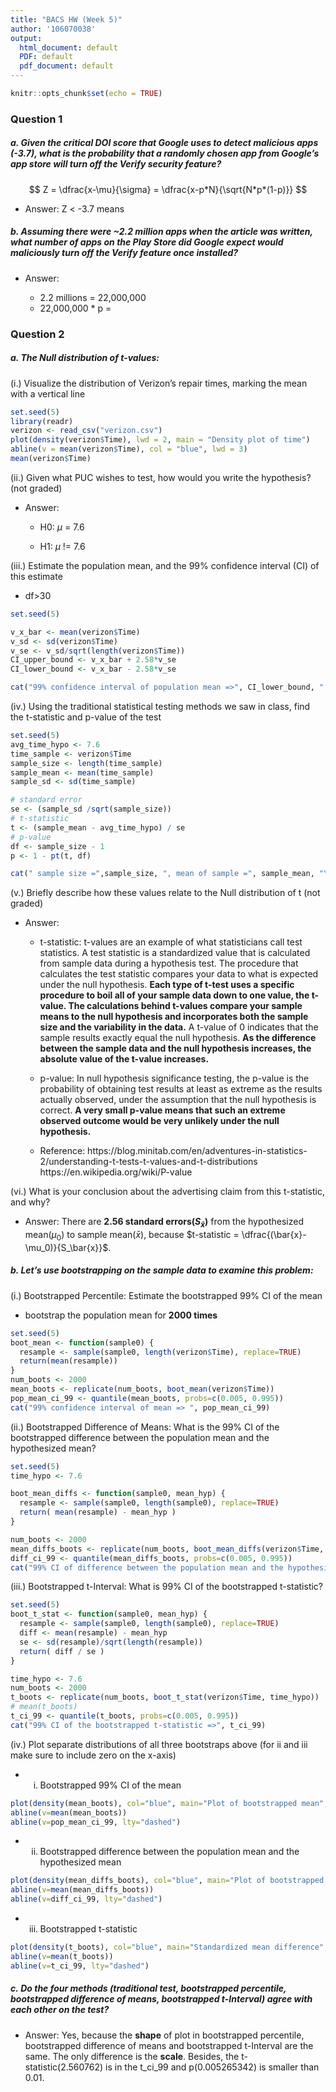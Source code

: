 ```yaml
---
title: "BACS HW (Week 5)"
author: '106070038'
output:
  html_document: default
  PDF: default
  pdf_document: default
---
```


```r
knitr::opts_chunk$set(echo = TRUE)
```

### Question 1
##### a. Given the critical DOI score that Google uses to detect malicious apps (-3.7), what is the probability that a randomly chosen app from Google’s app store will turn off the Verify security feature?

$$
Z = \dfrac{x-\mu}{\sigma} = \dfrac{x-p*N}{\sqrt{N*p*(1-p)}}
$$

- Answer: Z < -3.7 means 


##### b. Assuming there were ~2.2 million apps when the article was written, what number of apps on the Play Store did Google expect would maliciously turn off the Verify feature once installed?

- Answer: 

  - 2.2 millions = 22,000,000
  - 22,000,000 * p = 

### Question 2
##### a. The Null distribution of t-values:
(i.) Visualize the distribution of Verizon’s repair times, marking the mean with a vertical line
```r
set.seed(5)
library(readr)
verizon <- read_csv("verizon.csv")
plot(density(verizon$Time), lwd = 2, main = "Density plot of time")
abline(v = mean(verizon$Time), col = "blue", lwd = 3)
mean(verizon$Time)
```
(ii.) Given what PUC wishes to test, how would you write the hypothesis? (not graded)

- Answer: 

  - H0: $\mu$ = 7.6

  - H1: $\mu$ != 7.6

(iii.) Estimate the population mean, and the 99% confidence interval (CI) of this estimate

- df>30

```r
set.seed(5)

v_x_bar <- mean(verizon$Time)
v_sd <- sd(verizon$Time)
v_se <- v_sd/sqrt(length(verizon$Time))
CI_upper_bound <- v_x_bar + 2.58*v_se
CI_lower_bound <- v_x_bar - 2.58*v_se

cat("99% confidence interval of population mean =>", CI_lower_bound, " ", CI_upper_bound)
```

(iv.) Using the traditional statistical testing methods we saw in class, find the t-statistic and p-value of the test
```r
set.seed(5)
avg_time_hypo <- 7.6
time_sample <- verizon$Time
sample_size <- length(time_sample) 
sample_mean <- mean(time_sample) 
sample_sd <- sd(time_sample)

# standard error
se <- (sample_sd /sqrt(sample_size))
# t-statistic
t <- (sample_mean - avg_time_hypo) / se
# p-value
df <- sample_size - 1 
p <- 1 - pt(t, df)

cat(" sample size =",sample_size, ", mean of sample =", sample_mean, "\n","standard deviation of sample =",sample_sd, ", standard error of sample =", se, "\n","Answer:","\n","t-statistic =",t, ", p-value =", p )
```

(v.) Briefly describe how these values relate to the Null distribution of t (not graded)

- Answer: 

  -  t-statistic: t-values are an example of what statisticians call test statistics. A test statistic is a standardized value that is calculated from sample data during a hypothesis test. The procedure that calculates the test statistic compares your data to what is expected under the null hypothesis. **Each type of t-test uses a specific procedure to boil all of your sample data down to one value, the t-value. The calculations behind t-values compare your sample means to the null hypothesis and incorporates both the sample size and the variability in the data.** A t-value of 0 indicates that the sample results exactly equal the null hypothesis. **As the difference between the sample data and the null hypothesis increases, the absolute value of the t-value increases.**

  -  p-value: In null hypothesis significance testing, the p-value is the probability of obtaining test results at least as extreme as the results actually observed, under the assumption that the null hypothesis is correct. **A very small p-value means that such an extreme observed outcome would be very unlikely under the null hypothesis.**

  - Reference: 
    https://blog.minitab.com/en/adventures-in-statistics-2/understanding-t-tests-t-values-and-t-distributions
    https://en.wikipedia.org/wiki/P-value
  
(vi.) What is your conclusion about the advertising claim from this t-statistic, and why?

- Answer: There are **2.56 standard errors($S_\bar{x}$)** from the hypothesized mean($\mu_0$) to sample mean($\bar{x}$), because $t-statistic = \dfrac{(\bar{x}-\mu_0)}{S_\bar{x}}$.

##### b. Let’s use bootstrapping on the sample data to examine this problem:
(i.) Bootstrapped Percentile: Estimate the bootstrapped 99% CI of the mean

- bootstrap the population mean for **2000 times**

```r
set.seed(5)
boot_mean <- function(sample0) {
  resample <- sample(sample0, length(verizon$Time), replace=TRUE) 
  return(mean(resample))
}
num_boots <- 2000
mean_boots <- replicate(num_boots, boot_mean(verizon$Time))
pop_mean_ci_99 <- quantile(mean_boots, probs=c(0.005, 0.995))
cat("99% confidence interval of mean => ", pop_mean_ci_99)
```

(ii.) Bootstrapped Difference of Means: What is the 99% CI of the bootstrapped difference between the population mean and the hypothesized mean?

```r
set.seed(5)
time_hypo <- 7.6

boot_mean_diffs <- function(sample0, mean_hyp) {
  resample <- sample(sample0, length(sample0), replace=TRUE) 
  return( mean(resample) - mean_hyp )
}

num_boots <- 2000
mean_diffs_boots <- replicate(num_boots, boot_mean_diffs(verizon$Time, time_hypo) )
diff_ci_99 <- quantile(mean_diffs_boots, probs=c(0.005, 0.995))
cat("99% CI of difference between the population mean and the hypothesized mean =>", diff_ci_99)
```

(iii.) Bootstrapped t-Interval: What is 99% CI of the bootstrapped t-statistic?

```r
set.seed(5)
boot_t_stat <- function(sample0, mean_hyp) {
  resample <- sample(sample0, length(sample0), replace=TRUE) 
  diff <- mean(resample) - mean_hyp
  se <- sd(resample)/sqrt(length(resample))
  return( diff / se )
}

time_hypo <- 7.6
num_boots <- 2000
t_boots <- replicate(num_boots, boot_t_stat(verizon$Time, time_hypo))
# mean(t_boots)
t_ci_99 <- quantile(t_boots, probs=c(0.005, 0.995))
cat("99% CI of the bootstrapped t-statistic =>", t_ci_99)
```

(iv.) Plot separate distributions of all three bootstraps above (for ii and iii make sure to include zero on the x-axis)

- i. Bootstrapped 99% CI of the mean

```r
plot(density(mean_boots), col="blue", main="Plot of bootstrapped mean", lwd=2)
abline(v=mean(mean_boots))
abline(v=pop_mean_ci_99, lty="dashed")
```

- ii. Bootstrapped difference between the population mean and the hypothesized mean

```r
plot(density(mean_diffs_boots), col="blue", main="Plot of bootstrapped mean difference", lwd=2)
abline(v=mean(mean_diffs_boots))
abline(v=diff_ci_99, lty="dashed")
```

- iii. Bootstrapped t-statistic

```r
plot(density(t_boots), col="blue", main="Standardized mean difference", lwd=2)
abline(v=mean(t_boots))
abline(v=t_ci_99, lty="dashed")
```

##### c. Do the four methods (traditional test, bootstrapped percentile, bootstrapped difference of means, bootstrapped t-Interval) agree with each other on the test?

- Answer: Yes, because the **shape** of plot in bootstrapped percentile, bootstrapped difference of means and  bootstrapped t-Interval are the same. The only difference is the **scale**. Besides, the t-statistic(2.560762) is in the t_ci_99 and p(0.005265342) is smaller than 0.01. 

